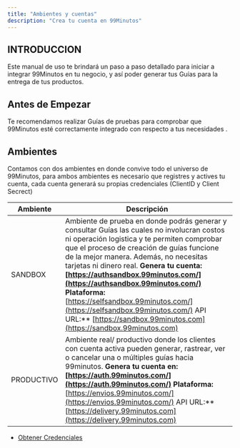 ```yaml
---
title: "Ambientes y cuentas"
description: "Crea tu cuenta en 99Minutos"
---
```

## INTRODUCCION

Este manual de uso te brindará un paso a paso detallado para iniciar a integrar 99Minutos en tu negocio, y así poder generar tus Guías para la entrega de tus productos.

<Check>

## Antes de Empezar

Te recomendamos realizar Guías de pruebas para comprobar que 99Minutos esté correctamente integrado con respecto a tus necesidades .

</Check>

## Ambientes

Contamos con dos ambientes en donde convive todo el universo de 99Minutos, para ambos ambientes es necesario que registres y actives tu cuenta, cada cuenta generará su propias credenciales (ClientID y Client Secrect)

| Ambiente | Descripción |
| --- | --- |
| SANDBOX | Ambiente de prueba en donde podrás generar y consultar Guías las cuales no involucran costos ni operación logistica y te permiten comprobar que el proceso de creación de guías funcione de la mejor manera. Además, no necesitas tarjetas ni dinero real.    **Genera tu cuenta:  [https://authsandbox.99minutos.com/](https://authsandbox.99minutos.com/)    Plataforma:**  [https://selfsandbox.99minutos.com/](https://selfsandbox.99minutos.com/)    API URL:\*\*  [https://sandbox.99minutos.com](https://sandbox.99minutos.com) |
| PRODUCTIVO | Ambiente real/ productivo donde los clientes con cuenta activa pueden generar, rastrear, ver o cancelar una o múltiples guías hacia 99minutos.    **Genera tu cuenta en:  [https://auth.99minutos.com/](https://auth.99minutos.com/)    Plataforma:**  [https://envios.99minutos.com/](https://envios.99minutos.com/)    API URL:\*\*  [https://delivery.99minutos.com](https://delivery.99minutos.com) |

*   [Obtener Credenciales](/docs/obtener-credenciales)
    

